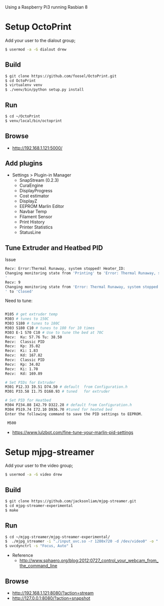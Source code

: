 Using a Raspberry Pi3 running Rasbian 8

= Setup OctoPrint =
Add your user to the dialout group;
<syntaxhighlight lang=bash>
$ usermod -a -G dialout drew
</syntaxhighlight>

== Build ==
<syntaxhighlight lang=bash>
$ git clone https://github.com/foosel/OctoPrint.git
$ cd OctoPrint
$ virtualenv venv
$ ./venv/bin/python setup.py install
</syntaxhighlight>

== Run ==
<syntaxhighlight lang=bash>
$ cd ~/OctoPrint
$ venv/local/bin/octoprint 
</syntaxhighlight>

== Browse ==
* http://192.168.1.121:5000/

== Add plugins ==
* Settings > Plugin-in Manager
** SnapStream (0.2.3)
** CuraEngine
** DisplayProgress
** Cost estimator
** DisplayZ
** EEPROM Marlin Editor
** Navbar Temp
** Filament Sensor
** Print History
** Printer Statistics
** StatusLine

== Tune Extruder and Heatbed PID ==
Issue
<syntaxhighlight lang=bash>
Recv: Error:Thermal Runaway, system stopped! Heater_ID:
Changing monitoring state from 'Printing' to 'Error: Thermal Runaway, system stopped! Heater_ID: 
'
Recv: 9
Changing monitoring state from 'Error: Thermal Runaway, system stopped! Heater_ID: 
' to 'Closed'
</syntaxhighlight>

Need to tune:
<syntaxhighlight lang=bash> 
M105 # get extruder temp
M303 # tunes to 150C
M303 S180 # tunes to 180C
M303 S180 C10 # tunes to 180 for 10 times
M303 E-1 S70 C10 # Use to tune the bed at 70C
Recv:  Ku: 57.76 Tu: 38.50
Recv:  Classic PID
Recv:  Kp: 35.02
Recv:  Ki: 1.83
Recv:  Kd: 167.82
Recv:  Classic PID
Recv:  Kp: 34.02
Recv:  Ki: 1.70
Recv:  Kd: 169.89

# Set PIDs for Extruder
M301 P12.33 I0.51 D74.50 # default  from Configuration.h
M301 P33.58 I1.75 D160.93 # tuned   for extruder

# Set PID for Heatbed
M304 P234.88 I42.79 D322.28 # default from Configuration.h
M304 P519.74 I72.10 D936.70 #tuned for heated bed
Enter the following command to save the PID settings to EEPROM. 

 M500
</syntaxhighlight>

* https://www.lulzbot.com/fine-tune-your-marlin-pid-settings

= Setup mjpg-streamer =
Add your user to the video group;
<syntaxhighlight lang=bash>
$ usermod -a -G video drew
</syntaxhighlight>

== Build ==
<syntaxhighlight lang=bash>
$ git clone https://github.com/jacksonliam/mjpg-streamer.git
$ cd mjpg-streamer-experimental
$ make
</syntaxhighlight>

== Run == 
<syntaxhighlight lang=bash>
$ cd ~/mjpg-streamer/mjpg-streamer-experimental/
$  ./mjpg_streamer -i "./input_uvc.so -r 1280x720 -d /dev/video0" -o "./output_http.so"
$ uvcdynctrl -s "Focus, Auto" 1
</syntaxhighlight>

* Reference
** http://www.sphaero.org/blog:2012:0727_control_your_webcam_from_the_command_line

== Browse ==
* http://192.168.1.121:8080/?action=stream
* http://127.0.0.1:8080/?action=snapshot